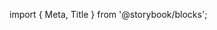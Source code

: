 ﻿import { Meta, Title } from '@storybook/blocks';

<Meta of={NavigationManagerStories} />

<Title />

NavigationManager is a subclass of [FocusManager](?path=/docs/components-focusmanager--rows),
and parent class of [Row](?path=/docs/components-row--row) and [Column](?path=/docs/components-column--column).
It contains shared properties and methods primarily concerned with scrolling and layout.

## Source

https://github.com/rdkcentral/Lightning-UI-Components/blob/develop/packages/@lightningjs/ui-components/src/components/NavigationManager/NavigationManager.js

## Usage

NavigationManager can be extended to create components that require scrolling logic.

```js
import { NavigationManager } from '@lightningjs/ui-components';

class CustomRow extends NavigationManager {}
```

### Scrolling

The `scrollIndex` property determines the index at which scrolling should begin. By default, that index is 0.
Scroll behavior is determined based on what is passed to the `alwaysScroll` and `neverScroll` properties.
If both of those properties are enabled, `alwaysScroll` will take precedence over `neverScroll`.

### directionProps

NavigationManager uses a constant, `directionPropNames`, to map property names from the
`direction` propety set in [FocusManager](?path=/docs/components-focusmanager--row). The properties it maps to are as follows:

```js
const directionPropNames = {
  row: {
    axis: 'x',
    crossAxis: 'y',
    lengthDimension: 'w',
    crossDimension: 'h',
    innerCrossDimension: 'innerH'
  },
  column: {
    axis: 'y',
    crossAxis: 'x',
    lengthDimension: 'h',
    crossDimension: 'w',
    innerCrossDimension: 'innerW'
  }
};
```

## API

### Properties

| name              | type    | required | default   | description                                                                                                                                                                                                                                                                    |
| ----------------- | ------- | -------- | --------- | ------------------------------------------------------------------------------------------------------------------------------------------------------------------------------------------------------------------------------------------------------------------------------ |
| alwaysScroll      | boolean | false    | false     | determines whether the component will stop scrolling as it nears the end to prevent white space                                                                                                                                                                                |
| autoResizeHeight  | boolean | false    | false     | automatically sets the height of the row to be the same as the Items container inside                                                                                                                                                                                          |
| autoResizeWidth   | boolean | false    | false     | automatically sets the width of the row to be the same as the Items container inside (this will prevent scrolling)                                                                                                                                                             |
| lazyUpCount       | number  | false    | undefined | If set, this is used to calculate the initial number of items to display on the first render (`lazyUpCount` + `lazyLoadUpCountBuffer`). The remaining items are stored as lazy items. Each time the user navigates further, the next lazy item will be added.                  |
| lazyUpCountBuffer | number  | false    | 2         | If `lazyUpCount` is set, this is used to calculate the initial number of items to display on the first render (`lazyUpCount` + `lazyLoadUpCountBuffer`). The remaining items are stored as lazy items. Each time the user navigates further, the next lazy item will be added. |
| neverScroll       | boolean | false    | false     | if true, the component will never scroll, unless alwaysScroll is set to true, and if false, the component will apply normal scrolling logic                                                                                                                                    |
| scrollIndex       | number  | false    | 0         | Item index at which scrolling begins, provided the sum of item widths is greater than the width of the `Row`                                                                                                                                                                   |

### Style Properties

| name           | type                             | description                                 |
| -------------- | -------------------------------- | ------------------------------------------- |
| alwaysScroll   | boolean                          | [See Properties section above](#properties) |
| neverScroll    | boolean                          | [See Properties section above](#properties) |
| scrollIndex    | number                           | [See Properties section above](#properties) |
| itemSpacing    | number                           | spacing between items                       |
| itemTransition | <DocsLink id="lng.Transition" /> | transition to apply to items on render      |

### Methods

#### appendItems(items: lng.Component[]): void

Adds items to the end of the child list

#### scrollTo(index: number, duration: number): void

scrolls to child at `index` at a rate of `duration` in ms \* (`this.selectedIndex` - `index`)

#### transitionDone(): void

This method is not set by default and can be overwritten. The method will be invoked upon
any transitions to the component's axis property finishing (ex. 'x' for Row, 'y' for Column).

#### shouldScrollDown(): bool

Returns a boolean for whether or not the component should scroll down, based off if the
component's `direction` property is `'column'`, the selected item's index is past the `scrollIndex`,
and that content that is out of view can be scrolled to.

#### shouldScrollLeft(): bool

Returns a boolean for whether or not the component should scroll left, based off if the
component's `direction` property is `'row'`, the selected item's index is past the `scrollIndex`,
and that content that is out of view can be scrolled to.

#### shouldScrollRight(): bool

Returns a boolean for whether or not the component should scroll right, based off if the
component's `direction` property is `'row'`, the selected item's index is past the `scrollIndex`,
and that content that is out of view can be scrolled to.

#### shouldScrollUp(): bool

Returns a boolean for whether or not the component should scroll up, based off if the
component's `direction` property is `'column'`, the selected item's index is past the `scrollIndex`,
and that content that is out of view can be scrolled to.

#### updatePositionOnAxis(item: lng.Component, position: number): void;

Updates the position of a component along the main axis of the NavigationManager component.
For components where `direction` is `'row'`, it will update the `x` property on the passed in component(`item`) to the passed in value(`position`).
For components where `direction` is `'column'`, it will update the `y` property on the passed in component(`item`) to the passed in value(`position`)
